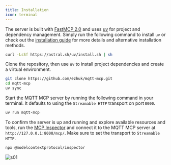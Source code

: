 ```yaml
---
title: Installation
icon: terminal
---
```


The server is built with [FastMCP 2.0](https://gofastmcp.com/getting-started/welcome) and uses [uv](https://github.com/astral-sh/uv) for project and dependency management. Simply run the following command to install `uv` or check out the [installation guide](https://docs.astral.sh/uv/getting-started/installation/) for more details and alternative installation methods.

```bash
curl -LsSf https://astral.sh/uv/install.sh | sh
```

Clone the repository, then use `uv` to install project dependencies and create a virtual environment.

```bash
git clone https://github.com/ezhuk/mqtt-mcp.git
cd mqtt-mcp
uv sync
```

Start the MQTT MCP server by running the following command in your terminal. It defaults to using the `Streamable HTTP` transport on port `8000`.

```bash
uv run mqtt-mcp
```

To confirm the server is up and running and explore available resources and tools, run the [MCP Inspector](https://modelcontextprotocol.io/docs/tools/inspector) and connect it to the MQTT MCP server at `http://127.0.0.1:8000/mcp/`. Make sure to set the transport to `Streamable HTTP`.

```bash
npx @modelcontextprotocol/inspector
```

![s01](https://github.com/user-attachments/assets/6ee711b2-994d-4a89-a088-13ad77b09b0e)
